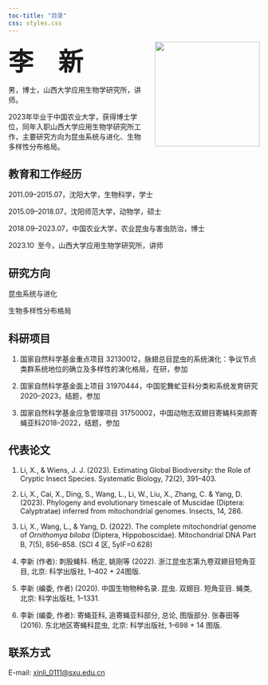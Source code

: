 ```yaml
---
toc-title: "目录"
css: styles.css
---
```


<text style="font-size:50px;font-weight:bold; font-family:'HarmonyOS Sans'">李&emsp;新</text>
![](assets/lx-profile.jpg){style="float: right;margin-left:18px" fig-align="top" height="210"}

男，博士，山西大学应用生物学研究所，讲师。

2023年毕业于中国农业大学，获得博士学位，同年入职山西大学应用生物学研究所工作，主要研究方向为昆虫系统与进化、生物多样性分布格局。



## 教育和工作经历

2011.09--2015.07，沈阳大学，生物科学，学士

2015.09--2018.07，沈阳师范大学，动物学，硕士

2018.09--2023.07，中国农业大学，农业昆虫与害虫防治，博士

2023.10&ensp;至今，山西大学应用生物学研究所，讲师

## 研究方向

昆虫系统与进化

生物多样性分布格局

## 科研项目

1.  国家自然科学基金重点项目 32130012，脉翅总目昆虫的系统演化：争议节点类群系统地位的确立及多样性的演化格局，在研，参加

2.  国家自然科学基金面上项目 31970444，中国驼舞虻亚科分类和系统发育研究2020--2023，结题，参加

3.  国家自然科学基金应急管理项目 31750002，中国动物志双翅目寄蝇科突颜寄蝇亚科2018--2022，结题，参加

## 代表论文

1.  Li, X., & Wiens, J. J. (2023). Estimating Global Biodiversity: the Role of Cryptic Insect Species. Systematic Biology, 72(2), 391--403.

2.  Li, X., Cai, X., Ding, S., Wang, L., Li, W., Liu, X., Zhang, C. & Yang, D. (2023). Phylogeny and evolutionary timescale of Muscidae (Diptera: Calyptratae) inferred from mitochondrial genomes. Insects, 14, 286.

3.  Li, X., Wang, L., & Yang, D. (2022). The complete mitochondrial genome of *Ornithomya biloba* (Diptera, Hippoboscidae). Mitochondrial DNA Part B, 7(5), 856--858. (SCI 4 区, 5yIF=0.628)

4.  李新 (作者): 刺股蝇科. 杨定, 姚刚等 (2022). 浙江昆虫志第九卷双翅目短角亚目, 北京: 科学出版社, 1--402 + 24图版.

5.  李新 (编委, 作者) (2020). 中国生物物种名录. 昆虫. 双翅目. 短角亚目. 蝇类, 北京: 科学出版社, 1--1331.

6.  李新 (编委, 作者): 寄蝇亚科, 追寄蝇亚科部分, 总论, 图版部分. 张春田等 (2016). 东北地区寄蝇科昆虫, 北京: 科学出版社, 1--698 + 14 图版.

## 联系方式

E-mail: [xinli_0111\@sxu.edu.cn](mailto:xinli_0111@sxu.edu.cn)